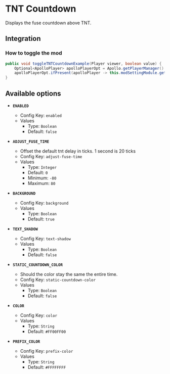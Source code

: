 # TNT Countdown

Displays the fuse countdown above TNT.

## Integration

### How to toggle the mod

```java
public void toggleTNTCountdownExample(Player viewer, boolean value) {
    Optional<ApolloPlayer> apolloPlayerOpt = Apollo.getPlayerManager().getPlayer(viewer.getUniqueId());
    apolloPlayerOpt.ifPresent(apolloPlayer -> this.modSettingModule.getOptions().set(apolloPlayer, ModTntCountdown.ENABLED, value));
}
```

## Available options

- __`ENABLED`__
    - Config Key: `enabled`
    - Values
        - Type: `Boolean`
        - Default: `false`

- __`ADJUST_FUSE_TIME`__
    - Offset the default tnt delay in ticks. 1 second is 20 ticks
    - Config Key: `adjust-fuse-time`
    - Values
        - Type: `Integer`
        - Default: `0`
        - Minimum: `-80`
        - Maximum: `80`

- __`BACKGROUND`__
    - Config Key: `background`
    - Values
        - Type: `Boolean`
        - Default: `true`

- __`TEXT_SHADOW`__
    - Config Key: `text-shadow`
    - Values
        - Type: `Boolean`
        - Default: `false`

- __`STATIC_COUNTDOWN_COLOR`__
    - Should the color stay the same the entire time.
    - Config Key: `static-countdown-color`
    - Values
        - Type: `Boolean`
        - Default: `false`

- __`COLOR`__
    - Config Key: `color`
    - Values
        - Type: `String`
        - Default: `#FF00FF00`

- __`PREFIX_COLOR`__
    - Config Key: `prefix-color`
    - Values
        - Type: `String`
        - Default: `#FFFFFFFF`

